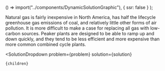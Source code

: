 

  () => import("../components/DynamicSolutionGraphic"),
  { ssr: false }
);



Natural gas is fairly inexpensive in North America, has half the lifecycle greenhouse gas emissions of coal, and relatively little other forms of air pollution. It is more difficult to make a case for replacing all gas with low-carbon sources. Peaker plants are designed to be able to ramp up and down quickly, and they tend to be less efficient and more expensive than more common combined cycle plants.

  <SolutionDropdown 
    problem={problem} 
    solution={solution}
  >
    {children}
  </SolutionDropdown>
